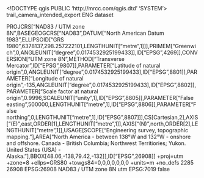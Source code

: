 <!DOCTYPE qgis PUBLIC 'http://mrcc.com/qgis.dtd' 'SYSTEM'>
<qgis version="3.34.8-Prizren">
  <identifier>trail_camera_intended_export</identifier>
  <parentidentifier></parentidentifier>
  <language>ENG</language>
  <type>dataset</type>
  <title>trail_camera_intended_export</title>
  <abstract></abstract>
  <links/>
  <dates/>
  <fees></fees>
  <encoding></encoding>
  <crs>
    <spatialrefsys nativeFormat="Wkt">
      <wkt>PROJCRS["NAD83 / UTM zone 8N",BASEGEOGCRS["NAD83",DATUM["North American Datum 1983",ELLIPSOID["GRS 1980",6378137,298.257222101,LENGTHUNIT["metre",1]]],PRIMEM["Greenwich",0,ANGLEUNIT["degree",0.0174532925199433]],ID["EPSG",4269]],CONVERSION["UTM zone 8N",METHOD["Transverse Mercator",ID["EPSG",9807]],PARAMETER["Latitude of natural origin",0,ANGLEUNIT["degree",0.0174532925199433],ID["EPSG",8801]],PARAMETER["Longitude of natural origin",-135,ANGLEUNIT["degree",0.0174532925199433],ID["EPSG",8802]],PARAMETER["Scale factor at natural origin",0.9996,SCALEUNIT["unity",1],ID["EPSG",8805]],PARAMETER["False easting",500000,LENGTHUNIT["metre",1],ID["EPSG",8806]],PARAMETER["False northing",0,LENGTHUNIT["metre",1],ID["EPSG",8807]]],CS[Cartesian,2],AXIS["(E)",east,ORDER[1],LENGTHUNIT["metre",1]],AXIS["(N)",north,ORDER[2],LENGTHUNIT["metre",1]],USAGE[SCOPE["Engineering survey, topographic mapping."],AREA["North America - between 138°W and 132°W - onshore and offshore. Canada - British Columbia; Northwest Territiories; Yukon. United States (USA) - Alaska."],BBOX[48.06,-138,79.42,-132]],ID["EPSG",26908]]</wkt>
      <proj4>+proj=utm +zone=8 +ellps=GRS80 +towgs84=0,0,0,0,0,0,0 +units=m +no_defs</proj4>
      <srsid>2285</srsid>
      <srid>26908</srid>
      <authid>EPSG:26908</authid>
      <description>NAD83 / UTM zone 8N</description>
      <projectionacronym>utm</projectionacronym>
      <ellipsoidacronym>EPSG:7019</ellipsoidacronym>
      <geographicflag>false</geographicflag>
    </spatialrefsys>
  </crs>
  <extent/>
</qgis>
